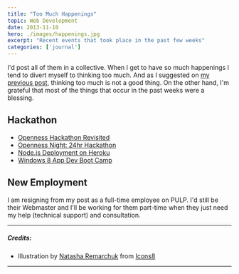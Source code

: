 ```yaml
---
title: "Too Much Happenings"
topic: Web Development
date: 2013-11-10
hero: ./images/happenings.jpg
excerpt: "Recent events that took place in the past few weeks"
categories: ['journal']
---
```


I'd post all of them in a collective. When I get to have so much happenings I tend to divert myself to thinking too much. And as I suggested on [my previous post](/blog/everyday-is-a-starting-point/), thinking too much is not a good thing. On the other hand, I'm grateful that most of the things that occur in the past weeks were a blessing.

## Hackathon

- [Openness Hackathon Revisited](/blog/openness-night-revisited/)
- [Openness Night: 24hr Hackathon](/blog/openness-night-24-hour-hackathon/)
- [Node.js Deployment on Heroku](/blog/hackathon-preparation-deployment/)
- [Windows 8 App Dev Boot Camp](/blog/windows-8-app-dev-bootcamp/)

## New Employment

I am resigning from my post as a full-time employee on PULP. I'd still be their Webmaster and I'll  be working for them part-time when they just need my help (technical support) and consultation.

<hr />

##### Credits:
* Illustration by [Natasha Remarchuk](https://icons8.com/illustrations/author/5e7e24ce01d0360013bb7479) from [Icons8](https://icons8.com/)

<hr />
